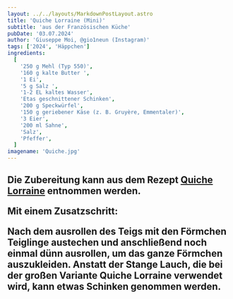 ```yaml
---
layout: ../../layouts/MarkdownPostLayout.astro
title: 'Quiche Lorraine (Mini)'
subtitle: 'aus der Französischen Küche'
pubDate: '03.07.2024'
author: 'Giuseppe Moi, @gio1neun (Instagram)'
tags: ['2024', 'Häppchen']
ingredients:
  [
    '250 g Mehl (Typ 550)',
    '160 g kalte Butter ',
    '1 Ei',
    '5 g Salz ',
    '1-2 EL kaltes Wasser',
    'Etas geschnittener Schinken',
    '200 g Speckwürfel',
    '150 g geriebener Käse (z. B. Gruyère, Emmentaler)',
    '3 Eier',
    '200 ml Sahne',
    'Salz',
    'Pfeffer',
  ]
imagename: 'Quiche.jpg'
---
```



<H2 text="Zubereitung" />

Die Zubereitung kann aus dem Rezept **[Quiche Lorraine](https://fedjaw.github.io/cookbook-astro/recipes/0014_quiche_lorraine/)** entnommen werden.

Mit einem Zusatzschritt:

Nach dem ausrollen des Teigs mit den Förmchen Teiglinge austechen und anschließend noch einmal dünn ausrollen, um das ganze Förmchen auszukleiden.
Anstatt der Stange Lauch, die bei der großen Variante Quiche Lorraine verwendet wird, kann etwas Schinken genommen werden.
